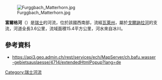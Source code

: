 {{Coord|45|59|40|N|7|43|36|E|display=title}}
[[Image:Furggbach_Matterhorn.jpg|right]]

'''富爾格河'''（{{lang-de|Furggbach}}）是[[瑞士|瑞士]]的河流，位於該國西南部，流經[[瓦萊州|瓦萊州]]，屬於[[戈爾訥拉河|戈爾訥拉河]]的支流，河道全長3.6公里，流域面積15.4平方公里，河水來自冰川。

==參考資料==
* https://api3.geo.admin.ch/rest/services/ech/MapServer/ch.bafu.wasser-gebietsauslaesse/4714/extendedHtmlPopup?lang=de{{Dead link}}

{{Switzerland-geo-stub}}
[[Category:瑞士河流|Category:瑞士河流]]